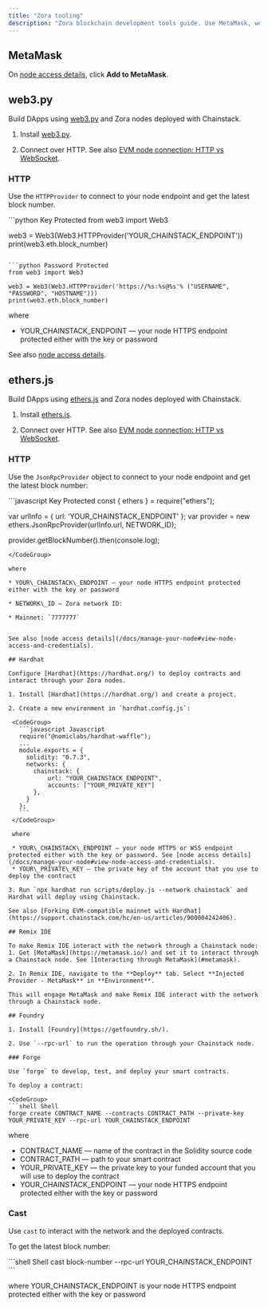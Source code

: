 ```yaml
---
title: "Zora tooling"
description: "Zora blockchain development tools guide. Use MetaMask, web3.py, ethers.js, Hardhat, Remix IDE, and Foundry with Chainstack Zora nodes and endpoints."
---
```


## MetaMask

On [node access details](/docs/manage-your-node#view-node-access-and-credentials), click **Add to MetaMask**.

## web3.py

Build DApps using [web3.py](https://github.com/ethereum/web3.py) and Zora nodes deployed with Chainstack.
1. Install [web3.py](https://web3py.readthedocs.io/).

2. Connect over HTTP. See also [EVM node connection: HTTP vs WebSocket](https://support.chainstack.com/hc/en-us/articles/900002187586-Ethereum-node-connection-HTTP-vs-WebSocket).

### HTTP

Use the `HTTPProvider` to connect to your node endpoint and get the latest block number.

<CodeGroup>
  ```python Key Protected
  from web3 import Web3

  web3 = Web3(Web3.HTTPProvider('YOUR_CHAINSTACK_ENDPOINT'))
  print(web3.eth.block_number)
  ```

  ```python Password Protected
  from web3 import Web3

  web3 = Web3(Web3.HTTPProvider('https://%s:%s@%s'% ("USERNAME", "PASSWORD", "HOSTNAME")))
  print(web3.eth.block_number)
  ```
</CodeGroup>

where

* YOUR\_CHAINSTACK\_ENDPOINT — your node HTTPS endpoint protected either with the key or password

See also [node access details](/docs/manage-your-node#view-node-access-and-credentials).

## ethers.js

Build DApps using [ethers.js](https://github.com/ethers-io/ethers.js/) and Zora nodes deployed with Chainstack.
1. Install [ethers.js](https://www.npmjs.com/package/ethers).

2. Connect over HTTP. See also [EVM node connection: HTTP vs WebSocket](https://support.chainstack.com/hc/en-us/articles/900002187586-Ethereum-node-connection-HTTP-vs-WebSocket).

### HTTP

Use the `JsonRpcProvider` object to connect to your node endpoint and get the latest block number:

<CodeGroup>
  ```javascript Key Protected
  const { ethers } = require("ethers");

  var urlInfo = {
      url: 'YOUR_CHAINSTACK_ENDPOINT'
  };
  var provider = new ethers.JsonRpcProvider(urlInfo.url, NETWORK_ID);

  provider.getBlockNumber().then(console.log);
  ```
</CodeGroup>

where

* YOUR\_CHAINSTACK\_ENDPOINT — your node HTTPS endpoint protected either with the key or password

* NETWORK\_ID — Zora network ID:

  * Mainnet: `7777777`


See also [node access details](/docs/manage-your-node#view-node-access-and-credentials).

## Hardhat

Configure [Hardhat](https://hardhat.org/) to deploy contracts and interact through your Zora nodes.

1. Install [Hardhat](https://hardhat.org/) and create a project.

2. Create a new environment in `hardhat.config.js`:

   <CodeGroup>
     ```javascript Javascript
     require("@nomiclabs/hardhat-waffle");
     ...
     module.exports = {
       solidity: "0.7.3",
       networks: {
         chainstack: {
             url: "YOUR_CHAINSTACK_ENDPOINT",
             accounts: ["YOUR_PRIVATE_KEY"]
         },
       }
     };
     ```
   </CodeGroup>

   where

   * YOUR\_CHAINSTACK\_ENDPOINT — your node HTTPS or WSS endpoint protected either with the key or password. See [node access details](/docs/manage-your-node#view-node-access-and-credentials).
   * YOUR\_PRIVATE\_KEY — the private key of the account that you use to deploy the contract

3. Run `npx hardhat run scripts/deploy.js --network chainstack` and Hardhat will deploy using Chainstack.

See also [Forking EVM-compatible mainnet with Hardhat](https://support.chainstack.com/hc/en-us/articles/900004242406).

## Remix IDE

To make Remix IDE interact with the network through a Chainstack node:
1. Get [MetaMask](https://metamask.io/) and set it to interact through a Chainstack node. See [Interacting through MetaMask](#metamask).

2. In Remix IDE, navigate to the **Deploy** tab. Select **Injected Provider - MetaMask** in **Environment**.

This will engage MetaMask and make Remix IDE interact with the network through a Chainstack node.

## Foundry

1. Install [Foundry](https://getfoundry.sh/).

2. Use `--rpc-url` to run the operation through your Chainstack node.

### Forge

Use `forge` to develop, test, and deploy your smart contracts.

To deploy a contract:

<CodeGroup>
  ```shell Shell
  forge create CONTRACT_NAME --contracts CONTRACT_PATH --private-key YOUR_PRIVATE_KEY --rpc-url YOUR_CHAINSTACK_ENDPOINT
  ```
</CodeGroup>

where

* CONTRACT\_NAME — name of the contract in the Solidity source code
* CONTRACT\_PATH — path to your smart contract
* YOUR\_PRIVATE\_KEY — the private key to your funded account that you will use to deploy the contract
* YOUR\_CHAINSTACK\_ENDPOINT — your node HTTPS endpoint protected either with the key or password

### Cast

Use `cast` to interact with the network and the deployed contracts.

To get the latest block number:

<CodeGroup>
  ```shell Shell
  cast block-number --rpc-url YOUR_CHAINSTACK_ENDPOINT
  ```
</CodeGroup>

where YOUR\_CHAINSTACK\_ENDPOINT is your node HTTPS endpoint protected either with the key or password 